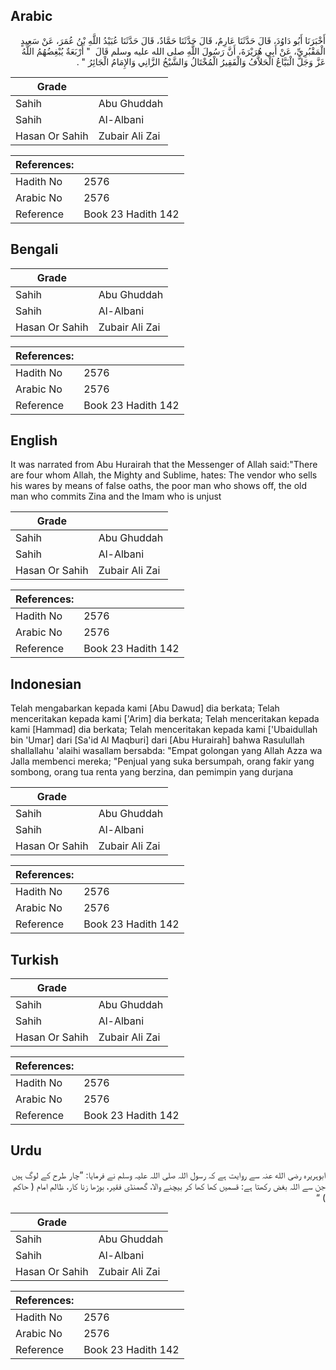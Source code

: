 ## Arabic


<div dir="rtl" lang="ar" style={{fontSize:'larger',backgroundColor:'#f8f9fa',padding:20}}>
أَخْبَرَنَا أَبُو دَاوُدَ، قَالَ حَدَّثَنَا عَارِمٌ، قَالَ حَدَّثَنَا حَمَّادٌ، قَالَ حَدَّثَنَا عُبَيْدُ اللَّهِ بْنُ عُمَرَ، عَنْ سَعِيدٍ الْمَقْبُرِيِّ، عَنْ أَبِي هُرَيْرَةَ، أَنَّ رَسُولَ اللَّهِ صلى الله عليه وسلم قَالَ ‏ "‏ أَرْبَعَةٌ يُبْغِضُهُمُ اللَّهُ عَزَّ وَجَلَّ الْبَيَّاعُ الْحَلاَّفُ وَالْفَقِيرُ الْمُخْتَالُ وَالشَّيْخُ الزَّانِي وَالإِمَامُ الْجَائِرُ ‏"‏ ‏.‏
</div>
<div style={{backgroundColor:'#f8f9fa',padding:20, marginBottom: 10}}><table> <thead> <tr> <th>Grade</th> <th></th> </tr> </thead> <tbody> <tr><td>Sahih</td><td>Abu Ghuddah</td></tr><tr><td>Sahih</td><td>Al-Albani</td></tr><tr><td>Hasan Or Sahih</td><td>Zubair Ali Zai</td></tr></tbody></table><table> <thead> <tr> <th>References:</th> <th></th> </tr> </thead> <tbody><tr><td>Hadith No</td><td>2576</td></tr><tr><td>Arabic No</td><td>2576</td></tr><tr><td>Reference</td><td>Book 23 Hadith 142</td></tr></tbody></table></div>

## Bengali


<div dir="ltr" lang="bn" style={{fontSize:'larger',backgroundColor:'#f8f9fa',padding:20}}>

</div>
<div style={{backgroundColor:'#f8f9fa',padding:20, marginBottom: 10}}><table> <thead> <tr> <th>Grade</th> <th></th> </tr> </thead> <tbody> <tr><td>Sahih</td><td>Abu Ghuddah</td></tr><tr><td>Sahih</td><td>Al-Albani</td></tr><tr><td>Hasan Or Sahih</td><td>Zubair Ali Zai</td></tr></tbody></table><table> <thead> <tr> <th>References:</th> <th></th> </tr> </thead> <tbody><tr><td>Hadith No</td><td>2576</td></tr><tr><td>Arabic No</td><td>2576</td></tr><tr><td>Reference</td><td>Book 23 Hadith 142</td></tr></tbody></table></div>

## English


<div dir="ltr" lang="en" style={{fontSize:'larger',backgroundColor:'#f8f9fa',padding:20}}>
It was narrated from Abu Hurairah that the Messenger of Allah said:"There are four whom Allah, the Mighty and Sublime, hates: The vendor who sells his wares by means of false oaths, the poor man who shows off, the old man who commits Zina and the Imam who is unjust
</div>
<div style={{backgroundColor:'#f8f9fa',padding:20, marginBottom: 10}}><table> <thead> <tr> <th>Grade</th> <th></th> </tr> </thead> <tbody> <tr><td>Sahih</td><td>Abu Ghuddah</td></tr><tr><td>Sahih</td><td>Al-Albani</td></tr><tr><td>Hasan Or Sahih</td><td>Zubair Ali Zai</td></tr></tbody></table><table> <thead> <tr> <th>References:</th> <th></th> </tr> </thead> <tbody><tr><td>Hadith No</td><td>2576</td></tr><tr><td>Arabic No</td><td>2576</td></tr><tr><td>Reference</td><td>Book 23 Hadith 142</td></tr></tbody></table></div>

## Indonesian


<div dir="ltr" lang="id" style={{fontSize:'larger',backgroundColor:'#f8f9fa',padding:20}}>
Telah mengabarkan kepada kami [Abu Dawud] dia berkata; Telah menceritakan kepada kami ['Arim] dia berkata; Telah menceritakan kepada kami [Hammad] dia berkata; Telah menceritakan kepada kami ['Ubaidullah bin 'Umar] dari [Sa'id Al Maqburi] dari [Abu Hurairah] bahwa Rasulullah shallallahu 'alaihi wasallam bersabda: "Empat golongan yang Allah Azza wa Jalla membenci mereka; "Penjual yang suka bersumpah, orang fakir yang sombong, orang tua renta yang berzina, dan pemimpin yang durjana
</div>
<div style={{backgroundColor:'#f8f9fa',padding:20, marginBottom: 10}}><table> <thead> <tr> <th>Grade</th> <th></th> </tr> </thead> <tbody> <tr><td>Sahih</td><td>Abu Ghuddah</td></tr><tr><td>Sahih</td><td>Al-Albani</td></tr><tr><td>Hasan Or Sahih</td><td>Zubair Ali Zai</td></tr></tbody></table><table> <thead> <tr> <th>References:</th> <th></th> </tr> </thead> <tbody><tr><td>Hadith No</td><td>2576</td></tr><tr><td>Arabic No</td><td>2576</td></tr><tr><td>Reference</td><td>Book 23 Hadith 142</td></tr></tbody></table></div>

## Turkish


<div dir="ltr" lang="tr" style={{fontSize:'larger',backgroundColor:'#f8f9fa',padding:20}}>

</div>
<div style={{backgroundColor:'#f8f9fa',padding:20, marginBottom: 10}}><table> <thead> <tr> <th>Grade</th> <th></th> </tr> </thead> <tbody> <tr><td>Sahih</td><td>Abu Ghuddah</td></tr><tr><td>Sahih</td><td>Al-Albani</td></tr><tr><td>Hasan Or Sahih</td><td>Zubair Ali Zai</td></tr></tbody></table><table> <thead> <tr> <th>References:</th> <th></th> </tr> </thead> <tbody><tr><td>Hadith No</td><td>2576</td></tr><tr><td>Arabic No</td><td>2576</td></tr><tr><td>Reference</td><td>Book 23 Hadith 142</td></tr></tbody></table></div>

## Urdu


<div dir="rtl" lang="ur" style={{fontSize:'larger',backgroundColor:'#f8f9fa',padding:20}}>
ابوہریرہ رضی الله عنہ سے روایت ہے کہ رسول اللہ صلی اللہ علیہ وسلم نے فرمایا: ”چار طرح کے لوگ ہیں جن سے اللہ بغض رکھتا ہے: قسمیں کھا کھا کر بیچنے والا، گھمنڈی فقیر، بوڑھا زنا کار، ظالم امام ( حاکم ) “
</div>
<div style={{backgroundColor:'#f8f9fa',padding:20, marginBottom: 10}}><table> <thead> <tr> <th>Grade</th> <th></th> </tr> </thead> <tbody> <tr><td>Sahih</td><td>Abu Ghuddah</td></tr><tr><td>Sahih</td><td>Al-Albani</td></tr><tr><td>Hasan Or Sahih</td><td>Zubair Ali Zai</td></tr></tbody></table><table> <thead> <tr> <th>References:</th> <th></th> </tr> </thead> <tbody><tr><td>Hadith No</td><td>2576</td></tr><tr><td>Arabic No</td><td>2576</td></tr><tr><td>Reference</td><td>Book 23 Hadith 142</td></tr></tbody></table></div>